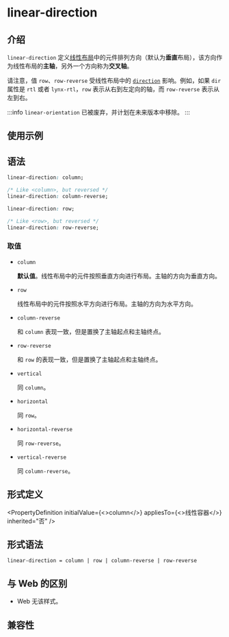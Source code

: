 
# linear-direction

## 介绍

`linear-direction` 定义[线性布局](guide/ui/layout/linear-layout.mdx)中的元件排列方向（默认为**垂直**布局），该方向作为线性布局的**主轴**，另外一个方向称为**交叉轴**。

请注意，值 `row`、`row-reverse` 受线性布局中的 [`direction`](./direction.html) 影响。例如，如果 `dir` 属性是 `rtl` 或者 `lynx-rtl`，`row` 表示从右到左定向的轴，而 `row-reverse` 表示从左到右。

:::info
`linear-orientation` 已被废弃，并计划在未来版本中移除。
:::

## 使用示例


<Go
  example="css-api"
  defaultFile="src/linear-direction/App.tsx"
  img="https://lf-lynx.tiktok-cdns.com/obj/lynx-artifacts-oss-sg/lynx-website/assets/doc/css/linear-direction.png"
  defaultEntryFile="dist/linear-direction.lynx.bundle"
  entry="src/linear-direction"
/>

## 语法

```css
linear-direction: column;

/* Like <column>, but reversed */
linear-direction: column-reverse;

linear-direction: row;

/* Like <row>, but reversed */
linear-direction: row-reverse;
```

### 取值

- `column`

  **默认值**。线性布局中的元件按照垂直方向进行布局。主轴的方向为垂直方向。

- `row`

  线性布局中的元件按照水平方向进行布局。主轴的方向为水平方向。

- `column-reverse`

  和 `column` 表现一致，但是置换了主轴起点和主轴终点。

- `row-reverse`

  和 `row` 的表现一致，但是置换了主轴起点和主轴终点。

- `vertical` <Deprecated/>

  同 `column`。

- `horizontal` <Deprecated/>

  同 `row`。

- `horizontal-reverse` <Deprecated/>

  同 `row-reverse`。

- `vertical-reverse` <Deprecated/>

  同 `column-reverse`。

## 形式定义


<PropertyDefinition
  initialValue={<>column</>}
  appliesTo={<>线性容器</>}
  inherited="否"
/>

## 形式语法

```
linear-direction = column | row | column-reverse | row-reverse
```

## 与 Web 的区别

- Web 无该样式。

## 兼容性


<LegacyCompatTable metadata="css/properties/linear-direction" />
